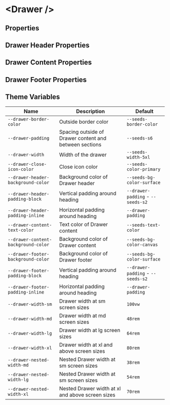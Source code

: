 
# &lt;Drawer /&gt;

## Properties

<ArgsTable of={Drawer} />

## Drawer Header Properties

<ArgsTable of={Drawer.Header} />

## Drawer Content Properties

<ArgsTable of={Drawer.Content} />

## Drawer Footer Properties

<ArgsTable of={Drawer.Footer} />

## Theme Variables

| Name                                | Description                                            | Default                           |
| ----------------------------------- | ------------------------------------------------------ | --------------------------------- |
| `--drawer-border-color`             | Outside border color                                   | `--seeds-border-color`            |
| `--drawer-padding`                  | Spacing outside of Drawer content and between sections | `--seeds-s6`                      |
| `--drawer-width`                    | Width of the drawer                                    | `--seeds-width-5xl`               |
| `--drawer-close-icon-color`         | Close icon color                                       | `--seeds-color-primary`           |
| `--drawer-header-background-color`  | Background color of Drawer header                      | `--seeds-bg-color-surface`        |
| `--drawer-header-padding-block`     | Vertical padding around heading                        | `--drawer-padding` - `--seeds-s2` |
| `--drawer-header-padding-inline`    | Horizontal padding around heading                      | `--drawer-padding`                |
| `--drawer-content-text-color`       | Text color of Drawer content                           | `--seeds-text-color`              |
| `--drawer-content-background-color` | Background color of Drawer content                     | `--seeds-bg-color-canvas`         |
| `--drawer-footer-background-color`  | Background color of Drawer footer                      | `--seeds-bg-color-surface`        |
| `--drawer-footer-padding-block`     | Vertical padding around heading                        | `--drawer-padding` - `--seeds-s2` |
| `--drawer-footer-padding-inline`    | Horizontal padding around heading                      | `--drawer-padding`                |
| `--drawer-width-sm`                 | Drawer width at sm screen sizes                        | `100vw`                           |
| `--drawer-width-md`                 | Drawer width at md screen sizes                        | `48rem`                           |
| `--drawer-width-lg`                 | Drawer width at lg screen sizes                        | `64rem`                           |
| `--drawer-width-xl`                 | Drawer width at xl and above screen sizes              | `80rem`                           |
| `--drawer-nested-width-md`          | Nested Drawer width at sm screen sizes                 | `38rem`                           |
| `--drawer-nested-width-lg`          | Nested Drawer width at sm screen sizes                 | `54rem`                           |
| `--drawer-nested-width-xl`          | Nested Drawer width at xl and above screen sizes       | `70rem`                           |
